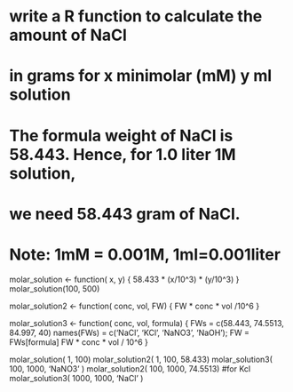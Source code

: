 # write a R function to calculate the amount of NaCl 
# in grams for x minimolar (mM) y ml solution
# The formula weight of NaCl is 58.443. Hence, for 1.0 liter 1M solution, 
# we need 58.443 gram of NaCl.
# Note: 1mM = 0.001M, 1ml=0.001liter

molar_solution <- function( x, y) {
  58.433 * (x/10^3) * (y/10^3)
}
molar_solution(100, 500)


molar_solution2 <- function( conc, vol, FW) {
  FW * conc * vol /10^6
}

molar_solution3 <- function( conc, vol, formula) {
  FWs = c(58.443, 74.5513, 84.997, 40)
  names(FWs) = c('NaCl', 'KCl', 'NaNO3', 'NaOH');
  FW = FWs[formula]
  FW * conc * vol / 10^6
}

molar_solution( 1, 100)
molar_solution2( 1, 100, 58.433)
molar_solution3( 100, 1000, 'NaNO3' )
molar_solution2( 100, 1000, 74.5513) #for Kcl
molar_solution3( 1000, 1000, 'NaCl' )

